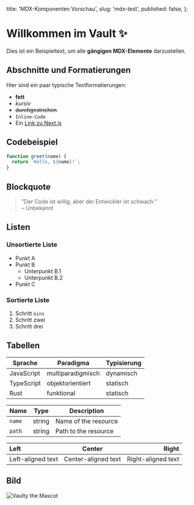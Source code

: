 
  title: 'MDX-Komponenten Vorschau',
  slug: 'mdx-test',
  published: false,
};

# Willkommen im Vault ✨

<Alerts type="warning" message="Hallo" />

Dies ist ein Beispieltext, um alle **gängigen MDX-Elemente** darzustellen.

## Abschnitte und Formatierungen

Hier sind ein paar typische Textformatierungen:

- **fett**
- _kursiv_
- ~~durchgestrichen~~
- `Inline-Code`
- Ein [Link zu Next.js](https://nextjs.org)

## Codebeispiel

```js
function greet(name) {
  return `Hallo, ${name}!`;
}
```

## Blockquote

> "Der Code ist willig, aber der Entwickler ist schwach."  
> – Unbekannt

## Listen

### Unsortierte Liste

- Punkt A
- Punkt B
  - Unterpunkt B.1
  - Unterpunkt B.2
- Punkt C

### Sortierte Liste

1. Schritt `eins`
2. Schritt zwei
3. Schritt drei

## Tabellen

| Sprache    | Paradigma         | Typisierung |
| ---------- | ----------------- | ----------- |
| JavaScript | multiparadigmisch | dynamisch   |
| TypeScript | objektorientiert  | statisch    |
| Rust       | funktional        | statisch    |

| Name   | Type   | Description          |
| ------ | ------ | -------------------- |
| `name` | string | Name of the resource |
| `path` | string | Path to the resource |

| Left              |       Center        |              Right |
| :---------------- | :-----------------: | -----------------: |
| Left-aligned text | Center-aligned text | Right-aligned text |

## Bild

![Vaulty the Mascot](/images/vaulty.svg)
